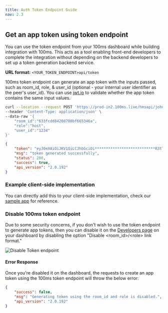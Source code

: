 ```yaml
---
title: Auth Token Endpoint Guide
nav: 2.3
---
```


## Get an app token using token endpoint

You can use the token endpoint from your 100ms dashboard while building integration with 100ms. This acts as a tool enabling front-end developers to complete the integration without depending on the backend developers to set up a token generation backend service.

**URL format:** `<YOUR_TOKEN_ENDPOINT>api/token`

100ms token endpoint can generate an app token with the inputs passed, such as room_id, role, & user_id (optional - your internal user identifier as the peer's user_id). You can use [jwt.io](https://jwt.io/) to validate whether the app token contains the same input values.

<PostRequest title="https://prod-in2.100ms.live/hmsapi/johndoe.app.100ms.live/api/token" />
<Request id="req-comp-0">

```bash
curl --location --request POST 'https://prod-in2.100ms.live/hmsapi/johndoe.app.100ms.live/api/token' \
--header 'Content-Type: application/json' \
--data-raw '{
    "room_id":"633fcdd84208780bf665346a",
    "role":"host",
    "user_id":"1234"
}'
```

</Request>
<ResponseBox id="resp-0" status="200 OK">

```json
{
    "token": "eyJ0eXAiOiJKV1QiLCJhbGciOi***************************R3tT-Yk",
    "msg": "token generated successfully",
    "status": 200,
    "success": true,
    "api_version": "2.0.192"
}
```

</ResponseBox>

### Example client-side implementation

You can directly add this to your client-side implementation, check our [sample app](https://github.com/100mslive/100ms-flutter/blob/0d4c3b5409003932d80cb19f67027a63424169e7/example/lib/service/room_service.dart#L8) for reference.

### Disable 100ms token endpoint

Due to some security concerns, if you don't wish to use the token endpoint to generate app tokens, then you can disable it on the [Developers page](https://dashboard.100ms.live/developer) on your dashboard by disabling the option "Disable &lt;room_id&gt;/&lt;role&gt; link format."

![Disable Token endpoint](/guides/disable-token-endpoint.png)

#### Error Response

Once you're disabled it on the dashboard, the requests to create an app token using the 100ms token endpoint will throw the below error:

```json
{
    "success": false,
    "msg": "Generating token using the room_id and role is disabled.",
    "api_version": "2.0.192"
}
```
